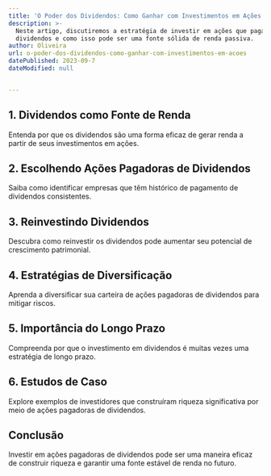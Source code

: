 ```yaml
---
title: 'O Poder dos Dividendos: Como Ganhar com Investimentos em Ações'
description: >-
  Neste artigo, discutiremos a estratégia de investir em ações que pagam
  dividendos e como isso pode ser uma fonte sólida de renda passiva.
author: Oliveira
url: o-poder-dos-dividendos-como-ganhar-com-investimentos-em-acoes
datePublished: 2023-09-7
dateModified: null


---
```


## **1. Dividendos como Fonte de Renda**

Entenda por que os dividendos são uma forma eficaz de gerar renda a partir de seus investimentos em ações.

## **2. Escolhendo Ações Pagadoras de Dividendos**

Saiba como identificar empresas que têm histórico de pagamento de dividendos consistentes.

## **3. Reinvestindo Dividendos**

Descubra como reinvestir os dividendos pode aumentar seu potencial de crescimento patrimonial.

## **4. Estratégias de Diversificação**

Aprenda a diversificar sua carteira de ações pagadoras de dividendos para mitigar riscos.

## **5. Importância do Longo Prazo**

Compreenda por que o investimento em dividendos é muitas vezes uma estratégia de longo prazo.

## **6. Estudos de Caso**

Explore exemplos de investidores que construíram riqueza significativa por meio de ações pagadoras de dividendos.

## **Conclusão**

Investir em ações pagadoras de dividendos pode ser uma maneira eficaz de construir riqueza e garantir uma fonte estável de renda no futuro.

